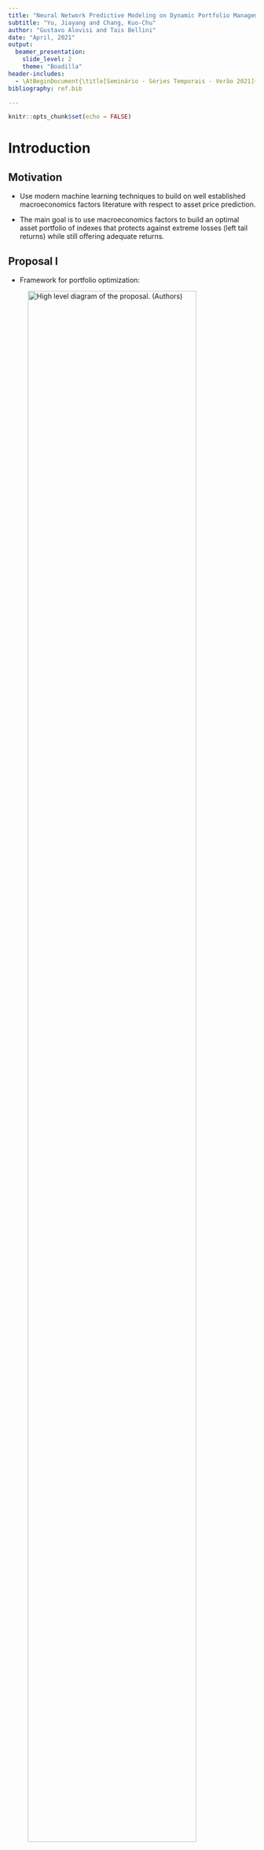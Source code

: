 ```yaml
---
title: "Neural Network Predictive Modeling on Dynamic Portfolio Management"
subtitle: "Yu, Jiayang and Chang, Kuo-Chu"
author: "Gustavo Alovisi and Tais Bellini"
date: "April, 2021"
output: 
  beamer_presentation:
    slide_level: 2
    theme: "Boadilla"
header-includes:
  - \AtBeginDocument{\title[Seminário - Séries Temporais - Verão 2021]{Neural Network Predictive Modeling on Dynamic Portfolio Management}}
bibliography: ref.bib

---
```


```r
knitr::opts_chunk$set(echo = FALSE)
```

# Introduction

## Motivation

- Use modern machine learning techniques to build on well established macroeconomics factors literature with respect to asset price prediction.

- The main goal is to use macroeconomics factors to build an optimal asset portfolio of indexes that protects against extreme losses (left tail returns) while still offering adequate returns.

## Proposal I

- Framework for portfolio optimization:

![High level diagram of the proposal. (Authors)](img/ProposalSeminario.png){width=90%}
 


## Proposal II

- 1: Train the Neural Network with historical macroeconomic factors return as inputs (X) and historical asset returns as outputs (Y).
- 2: Learn the PCC-GARCH model with historical macroeconomic factor data. 
- 3: Simulate a large number of factor returns based on the estimated PCC-GARCH model, accounting for univariate time-varying volatility and multivariate dependence. 
- 4: Feed the the factor returns to the Neural Network to obtain asset returns.
- 5: Use the resulting asset returns to find the weight allocation for next period using mean-CVaR portfolio optimization. 

# Fundamentals

## GARCH(1,1) model 

- In order to model each univariate macroeconomic factor volatility, a GARCH(1,1) model is proposed. 

- Volatility is modeled using a GARCH(1,1) because the majority of financial assets share common 'stylized facts':
  - Heavy Tails: the distribution of returns usually shows heavier tails than Normal or t distribution: extreme losses or gains aren't that rare. 
  - Gain/Loss Asymmetry: large downturn in assets prices do not necessarily reflect equally large upturns. 
  - Volatility Clustering: high volatility events tends to cluster over time. Economic crisis. 
- Thus, using simple asset's standard deviation as a risk measure can be problematic.

## GARCH(1,1) model (2)

Let $R_t$ be the return of an macroeconomic factor at time $t$. It can be modelled as $R_t = \mu + \epsilon_t$, where $\mu$ is the average of the returns. 
A GARCH(1,1) model can be described as: 
\begin{equation}
\begin{aligned}
\epsilon_t = \sigma_tz_t \\
\sigma_{t}^{2} = \omega  + \alpha_{1}\epsilon_{t-1}^{2} + \beta_{1}\sigma_{t-1}^{2}
\end{aligned}
\end{equation}. It is assumed $z_t$ follows a SGED, GED or skewed-t based on goodness of fit. 


## Pair Copula and Dependence Modeling

- GARCH(1,1) model is able to capture univariate volatility. However, it is well known that dependence between financial assets exist.
- During crisis, financial assets exhibits different dependence structures with respect to normal or bullish market conditions: they tend to have a very correlated loss dynamic. 
- Copula-GARCH models are able to capture the multivariate assets dependence while multivariate probability function estimation is not needed or desired. 

## More about copula

- The main advantage of using copulas is that it allows separating the marginal assets distribution (here modeled using GARCH) from the dependence structure. Then, different dependence behaviors can be captured by different copula functions. 

\begin{theorem}
Let $F$ be an n-dimensional joint distribution function with margins $F_1,...F_n$. Then there exists an n-copula $C$ such that for all $y \in R^n$, \begin{equation}
F(\boldsymbol{y}) = F(y_1,...,y_n) = C(F_1(y_1),...,F_n(y_n)).
\end{equation} Furthermore, if $F_1,...,F_n$ are continuous, then $C$ is unique.
\end{theorem}

## More about copula
\begin{corollary}
Let $f$ be the multivariate probability density function, the probability distribution $F$, and $f_1,...,f_n$ the univariate probability density functions of the margins $F_1,...,F_n$. The copula density function of an n-copula $C$ is the function c: $U[0,1]^n \mapsto [0,\infty)$ such that \begin{equation}
      c(u_1,...,u_n)= \frac{\partial^n C(u_1,...,u_n)}{\partial u_1,...,\partial u_n} =                \frac{f(y_1,...,y_n)}{\prod^{n}_{i=1}f_i(y_i)}.
\end{equation}
\end{corollary}

## How this all connects

Using theorems above, the conditional joint distribution can be decomposed, given previous information set, into conditional marginal distributions and conditional copulas. For $t \in (1,...,T)$ let $\boldsymbol{Y}_t|\boldsymbol{I}_{t-1} \sim F(.|\boldsymbol{I}_{t-1})$ and $Y_{i,t}|\boldsymbol{I}_{t-1} \sim F_i(.|\boldsymbol{I}_{t-1})$, then \begin{equation}
F(\boldsymbol{y}|\boldsymbol{I}_{t-1}) = C(F_1(y_1|\boldsymbol{I}_{t-1}),..., F_n(y_n|\boldsymbol{I}_{t-1})|\boldsymbol{I}_{t-1})
\end{equation}

We incorporate GARCH(1,1) equation to the multivariate copula and the white-noise term ${z_t}$ can be derived from the copula structure: \begin{equation}
z_t|\boldsymbol{I}_{t-1} \sim F_{z,t} = C_t(F_{1,t}, ... , F_{n,t}) \end{equation} where $z_t$ can then be estimated from \begin{equation}
\frac{R_t - \mu}{\sigma_t|\boldsymbol{I}_{t-1}} \end{equation}

## Pair Copula (PCC)

- Different copula functions captures different kinds of dependence. 
- t-copula is symmetrical and captures both upper and lower tail dependence. Clayton copula captures lower tail, etc. 
- Computation requirements to estimate multivariate copula parameters increases with dimension of time-series. 
- However, multivariate joint density can be written as a product of pair copula on different conditional distributions.
- Copula parameters are then estimated with log-likelihood optimization along the layers of pair copula trees. 
- Final PCC model is the one that optimizes AIC using Clayton, t, Gumbel and Normal copula.

## Algorithm for the simulation of macroeconomic time series 

- 1: Fit the error term of monthly log-percentage change minus it's average for each macroeconomic variable into the GARCH(1,1) process, based on SGED, GED or skewed-t (if SGED fails to converge):

for $t = 1, 2, ... T$:
\begin{equation}
\begin{aligned}
\epsilon_{i, t-1} = R_t - \mu_t \\
\hat{\sigma}_{i,t}^{2} = \omega  + \alpha_{i,1}\epsilon_{i,t-1}^{2} + \beta_{i,1}\hat{\sigma}_{i,t-1}^{2}
\end{aligned}
\end{equation}

- 2: Use estimated GARCH(1,1) model to construct standardized residual vector \begin{equation}
\frac{R_t - \mu}{\sigma_t|I_{t-1}} \end{equation} for each factor.
- 3: Obtain $[0,1]$ Empirical CDF for each factor. 

## Algorithm for the simulation of macroeconomic time series (2)

- 4: Use Empirical CDF data of each factor to fit canonical vine copulas from t, Clayton, Gumbel and Normal copulas. 
- 5: Simulate N samples, $u_{i,j}$ from canonical vine for each factor $j$.
- 6: To obtain simulated white-noise term $\hat{z}_{i,T}$, calculate quantiles based on fitted SGED distribution of error terms, such that $Q(F(z)) = z$. 
- 7: Determine the next step log-percentage change from its joint distribution using the sample mean between 1 and T, $\mu_{1:T}$, last period conditional volatility, $\hat{\sigma}_{i,T}$, and the simulated white-noise $\hat{z}_{1,T}$ as $R_{T+1} = \mu_{1:T} + \hat{z}_{1,T}\hat{\sigma}_{i,T}$. 


## Neural Networks

- The advantage of using deep neural networks for financial forecasting, as opposed to linear models such as ARIMA, is that they can approximate the relationship between input data and predicted outputs even in highly complex and correlated scenarios. 

- Most of the studies with neural network use the historical data of the financial assets to explore the hidden relationship between them.

## The Economic Factor-Based Predictive Model (EFPM) {.allowframebreaks}

- This proposal uses neural networks to explore the relationships between macroeconomic factors and financial assets returns.

- A feedforward neural network with one hidden layer and one output layer that takes the simulation of 11 major macroeconomic factors as input and produces the return of 6 vehicle investment assets.
 
- The network maps the input to the output using the function below, where $\phi$ is the sigmoid function $\left(\frac{e^x}{1+e^x}\right)$ and $\alpha$ is a bias term:


$$\hat{y_i} = \phi_{output}\left(\alpha_1 + \sum_{k \rightarrow output}{w_{k,output}\phi\left(\alpha_k+\sum_{j \rightarrow k}w_{jk}x_{ij}\right)}\right)$$

- Find the optimal weights $w_{k,output}$ and $w_{jk}$ minimizing the SSE using gradient descent to iteractively update $w_{jk} \rightarrow w_{jk} - \eta\frac{\partial SSE}{\partial w_{jk}}$ where $\eta$ is the learning rate that controls the size of the step. 

![Sample of trained neural network. @Yu2020](img/neural_network.png){width=80%}

## Mean CVaR

- Traditional portfolio optimization follows Markowitz mean-variance model. 
- As mentioned earlier, there's a need to model lower tail risk. New risk measures introduced. 
- VaR (Value at Risk): Let $\boldsymbol{w}$ be a vector of portfolio weights. VaR is defined as $VaR_{\beta}(\boldsymbol{w}) = min(l \in R: \psi(\boldsymbol{w},l) \ge \beta)$. It can be interpreted as the portfolio loss with $\beta$ confidence. However, VaR has some limitations (not coherent, numerical difficulties, not convex). 
- CVaR (Conditional Value at Risk): CVaR is defined as \begin{equation} CVaR_\beta(w) = \frac{1}{1-\beta}\int_{f(w,y)\ge VaR_{\beta(w)}}f(w,y)p(y)dy, \end{equation} where $\boldsymbol{y}$ represents returns with density $p(\boldsymbol{y})$ and $f(\boldsymbol{w},\boldsymbol{y})$ is a loss function defined as $f(\boldsymbol{w},\boldsymbol{y}) = -\boldsymbol{w}^T\boldsymbol{y}$. It can be interpreted as the mean loss from $VaR_\beta$ to $-\infty$. 
- CVaR is a coherent risk measure and the optimization w.r.t to a portfolio is well defined and easier to be done. 

## Mean-CVaR portfolio optimization

- An easier discretized version function can be used to calculate $CVaR_\beta$ approximating the integral above:
\begin{equation}
F_\beta(\boldsymbol{w},l) = l + \frac{1}{q(1+\beta)}\sum^{q}_{k = 1}[f(\boldsymbol{w}, \boldsymbol{y}_k)-l]^{+}.\end{equation} Minimizing CVaR is thus the equivalent of minimizing $F_\beta(\boldsymbol{w},l)$. 

## Optimization Problem
The final mean-CVaR portfolio optimization is then defined as: 
\begin{equation}
\begin{aligned}
\min_{\boldsymbol{w} \in \boldsymbol{W}} F_\beta(\boldsymbol{w},l) = l + \frac{1}{q(1+\beta)}\sum^{q}_{k = 1}S_k \\
s.t. S_k \ge f(\boldsymbol{w}, \boldsymbol{y}_k) - l = -\boldsymbol{w}^T\boldsymbol{y}_k - l \\
S_k \ge 0\\
\sum^{N}_{i=1}w_i = 1\\
\boldsymbol{w}^T\boldsymbol{y} \ge \mu_0\\
\end{aligned}
\end{equation} where $S_k$ is an auxiliary term to approximate $[f(\boldsymbol{w},\boldsymbol{y}_k)-l]^+$ so that the optimization can be solved as a Linear Programming problem (using Simplex or Interior Point). 

# Methodology

## Neural Net-Based Pair Copula GARCH Portfolio Optimization Framework

![Process workflow diagram. @Yu2020](img/workflow.png){width=70%}

## Data Collection {.allowframebreaks}

- 6 Vanguard index mutual funds

Table: Investment Instruments. @Yu2020

  Security Name                         Security Symbol
-----------------                   ----------------------
 Vanguard 500 Index                          VFINX
 Vanguard Small Cap Index                    NAESX
 Vanguard Total Intl Stock Index             VGTSX
 Vanguard Emerging Mkts Stock Index          VEIEX
 Vanguard Total Bond Market Index            VBMFX
 Vanguard Real Estate Index                  VGSLX

- 11 macroeconomic factors

![Table of macroeconomic factors. @Yu2020](img/macroeconomic_variables.png){width=90%}

## Training

- Historical monthly data from assets returns and macroeconomic factors in same time horizon: January 2002 to November 2019.
- Training period of 60-month interval to get the optimal weight and test out-of-sample data for the following month. Training and testing repeated starting on January 2002 until all data points in sample are evaluated.
- Min–max normalization method on both the monthly log returns of the index funds and the monthly log-percentage change of the macroeconomic variables in training and testing phases to accelerate gradient descent algorithm.
- 60-month training data set split into one training set of 54 data points to form the model, and the remaining 6-month data that is used to tune the hyperparameter, such as number of neurons in the hidden layer. Mean squared error (MSE) of predicted output minimized to select the best network structure.
- PCC-GARCH fitted using data from January 2002 to February 2009. 

## Simulation 

- Simulate 5000 log-percentage change of economic variables for 60-months using the the pair copula-GARCH(1,1) model.
- Use the 5000 simulated log-percentage change of the variables as input for the neural network model and get the 5000 simulated log-percentage returns of investment assets.
- Use the simulated return series of past 60 months as input for the Mean-CVaR optimization and get the optimal weights of the portfolio for the next month.
   - confidence level ($\beta$): 99%
   - expected return parameter ($\mu_0$): minimum of: 10% of annualized return and average return of past 60 months of assets.
   
## Validation

- Portfolio performance for the one-month period is recorded, and the process is repeated the next month using the previous 60 months data again.
- Range from February 2007 to November 2009.
- $1000 invested at the end of January 2007.

## Benchmarking

- The proposed strategy is compared to 3 methods:
   - \textbf{Equally weighted (EW):} index funds in the portfolio are simply allocated equally and rebalanced to equal weights each month.
   - \textbf{Historical return-based (HRB):} historical returns of the index funds are computed directly as inputs to the Mean-CVaR framework (no simulation).
   - \textbf{Direct simulation (DS):} monthly returns of the index funds are simulated by applying historical data into the pair copula-GARCH framework without utilizing the neural network framework and information from economic variables.

# Results

## Performance comparison

- Proposed framework using the neural network and considering macroeconomic factors outperforms all benchmark methods.

![Performance comparison assuming $1000 initial investment.@Yu2020](img/result_comparison.png){width=60%}

## Detailed performance comparison

Table: Summary of performance in the 4 strategies. @Yu2020

  Summary Statistics             EFPM         HRB          DS          EW
----------------------       ----------     --------    ---------    --------
 Annualized Return             7.4%           4.1%         3.4%        3.9%
 Annualized Volatility         8.6%           8.3%         7.2%        13.8%
 Sharpe Ratio                  0.57           0.20         0.13        0.10
 Maximum Drawdown              -16.4%       -34.8%       -23.2%       -51.5%
 Monthly 99% CVaR              -9.3%        -13.5%       -13.0%       -15.6%

## References {.allowframebreaks}
